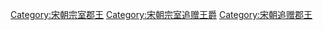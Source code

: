 [[Category:宋朝宗室郡王|Category:宋朝宗室郡王]]
[[Category:宋朝宗室追赠王爵|Category:宋朝宗室追赠王爵]]
[[Category:宋朝追赠郡王|Category:宋朝追赠郡王]]